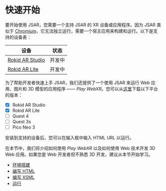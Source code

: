 # 快速开始

要开始使用 JSAR，您需要一个支持 JSAR 的 XR 设备或应用程序。因为 JSAR 类似于 [Chromium][]，它无法独立运行，需要一个宿主应用来构建和运行。以下是支持的设备表：

| 设备 | 状态 |
| --- | --- |
| [Rokid AR Studio][] | 开发中 |
| [Rokid AR Lite][] | 开发中 |

为了帮助开发者快速上手 JSAR，我们还提供了一个使用 JSAR 来运行 Web 应用、图片和 3D 模型的应用程序 —— _Play WebXR_。您可以从[这里](https://foobar)下载以下平台的版本：

- [x] Rokid AR Studio  
- [x] Rokid AR Lite  
- [ ] Quest 4  
- [ ] Quest 3s  
- [ ] Pico Neo 3  

安装到支持的设备后，您可以在输入框中输入 HTML URL 以运行。

在本节中，我们将介绍如何使用 _Play WebXR_ 以及如何使用 Web 技术开发 3D Web 应用。如果您是 Web 开发者但不熟悉 3D 开发，建议从本节开始学习。

- [环境搭建](./quick-start/setup)  
- [编写 HTML](./quick-start/write-html)  
- [编写 XSML](./quick-start/write-xsml)  
- [运行](./quick-start/run)  

[Chromium]: https://www.chromium.org/Home  
[Rokid AR Studio]: https://arstudio.rokid.com/  
[Rokid AR Lite]: https://arlite.rokid.com/  
